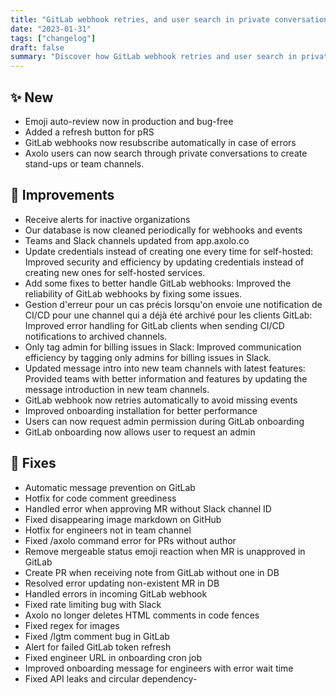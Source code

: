 ```yaml
---
title: "GitLab webhook retries, and user search in private conversations, with improvements in security, error handling, and various bug fixes for GitLab, Slack, among others."
date: "2023-01-31"
tags: ["changelog"]
draft: false
summary: "Discover how GitLab webhook retries and user search in private conversations have been enhanced with improved security, error handling, and bug fixes for GitLab, Slack, and more. Learn about the latest updates to streamline your workflow and ensure a more reliable experience."
---
```


## ✨ New

- Emoji auto-review now in production and bug-free
- Added a refresh button for pRS
- GitLab webhooks now resubscribe automatically in case of errors
- Axolo users can now search through private conversations to create stand-ups or team channels.

## 🔨 Improvements

- Receive alerts for inactive organizations
- Our database is now cleaned periodically for webhooks and events
- Teams and Slack channels updated from app.axolo.co
- Update credentials instead of creating one every time for self-hosted: Improved security and efficiency by updating credentials instead of creating new ones for self-hosted services.
- Add some fixes to better handle GitLab webhooks: Improved the reliability of GitLab webhooks by fixing some issues.
- Gestion d'erreur pour un cas précis lorsqu'on envoie une notification de CI/CD pour une channel qui a déjà été archivé pour les clients GitLab: Improved error handling for GitLab clients when sending CI/CD notifications to archived channels.
- Only tag admin for billing issues in Slack: Improved communication efficiency by tagging only admins for billing issues in Slack.
- Updated message intro into new team channels with latest features: Provided teams with better information and features by updating the message introduction in new team channels.
- GitLab webhook now retries automatically to avoid missing events
- Improved onboarding installation for better performance
- Users can now request admin permission during GitLab onboarding
- GitLab onboarding now allows user to request an admin

## 🐞 Fixes

- Automatic message prevention on GitLab
- Hotfix for code comment greediness
- Handled error when approving MR without Slack channel ID
- Fixed disappearing image markdown on GitHub
- Hotfix for engineers not in team channel
- Fixed /axolo command error for PRs without author
- Remove mergeable status emoji reaction when MR is unapproved in GitLab
- Create PR when receiving note from GitLab without one in DB
- Resolved error updating non-existent MR in DB
- Handled errors in incoming GitLab webhook
- Fixed rate limiting bug with Slack
- Axolo no longer deletes HTML comments in code fences
- Fixed regex for images
- Fixed /lgtm comment bug in GitLab
- Alert for failed GitLab token refresh
- Fixed engineer URL in onboarding cron job
- Improved onboarding message for engineers with error wait time
- Fixed API leaks and circular dependency-
